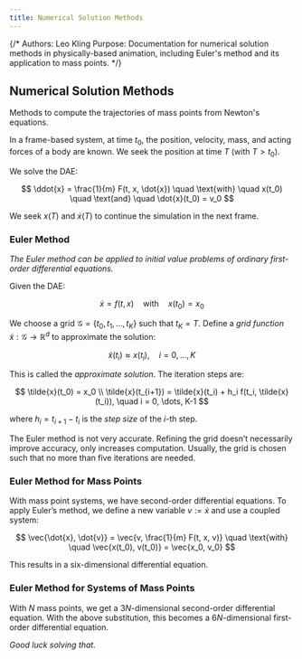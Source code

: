 ```yaml
---
title: Numerical Solution Methods
---
```


{/*
Authors: Leo Kling
Purpose: Documentation for numerical solution methods in physically-based animation, including Euler's method and its application to mass points.
*/}

## Numerical Solution Methods

Methods to compute the trajectories of mass points from Newton's equations.

In a frame-based system, at time $t_0$, the position, velocity, mass, and acting forces of a body are known. We seek the position at time $T$ (with $T > t_0$).

We solve the DAE:

$$
\ddot{x} = \frac{1}{m} F(t, x, \dot{x}) \quad \text{with} \quad x(t_0) \quad \text{and} \quad \dot{x}(t_0) = v_0
$$

We seek $x(T)$ and $\dot{x}(T)$ to continue the simulation in the next frame.

### Euler Method

_The Euler method can be applied to initial value problems of ordinary first-order differential equations._

Given the DAE:

$$
\dot{x} = f(t, x) \quad \text{with} \quad x(t_0) = x_0
$$

We choose a grid $\mathcal{G} = \{t_0, t_1, \dots, t_K\}$ such that $t_K = T$. Define a _grid function_ $\tilde{x} : \mathcal{G} \rightarrow \mathbb{R}^d$ to approximate the solution:

$$
\tilde{x}(t_i) \approx x(t_i), \quad i = 0, \dots, K
$$

This is called the _approximate solution_. The iteration steps are:

$$
\tilde{x}(t_0) = x_0 \\
\tilde{x}(t_{i+1}) = \tilde{x}(t_i) + h_i f(t_i, \tilde{x}(t_i)), \quad i = 0, \dots, K-1
$$

where $h_i = t_{i+1} - t_i$ is the _step size_ of the $i$-th step.

The Euler method is not very accurate. Refining the grid doesn’t necessarily improve accuracy, only increases computation. Usually, the grid is chosen such that no more than five iterations are needed.

### Euler Method for Mass Points

With mass point systems, we have second-order differential equations. To apply Euler’s method, we define a new variable $v := \dot{x}$ and use a coupled system:

$$
\vec{\dot{x}, \dot{v}} = \vec{v, \frac{1}{m} F(t, x, v)} \quad \text{with} \quad \vec{x(t_0), v(t_0)} = \vec{x_0, v_0}
$$

This results in a six-dimensional differential equation.

### Euler Method for Systems of Mass Points

With $N$ mass points, we get a $3N$-dimensional second-order differential equation. With the above substitution, this becomes a $6N$-dimensional first-order differential equation.

_Good luck solving that._
